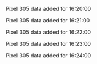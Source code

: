 Pixel 305 data added for 16:20:00

Pixel 305 data added for 16:21:00

Pixel 305 data added for 16:22:00

Pixel 305 data added for 16:23:00

Pixel 305 data added for 16:24:00

